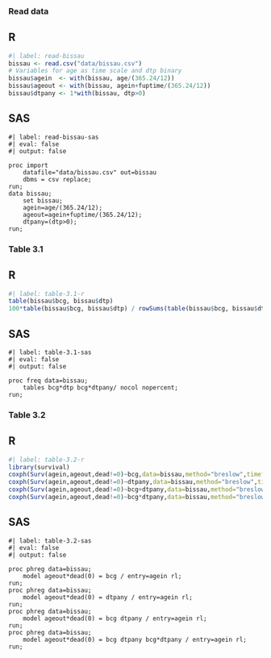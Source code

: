 ### Read data 

::: {.panel-tabset}

## R
```r
#| label: read-bissau
bissau <- read.csv("data/bissau.csv")
# Variables for age as time scale and dtp binary
bissau$agein  <- with(bissau, age/(365.24/12))
bissau$ageout <- with(bissau, agein+fuptime/(365.24/12))
bissau$dtpany <- 1*with(bissau, dtp>0)
```
## SAS
```sas
#| label: read-bissau-sas
#| eval: false 
#| output: false

proc import 
	datafile="data/bissau.csv" out=bissau
	dbms = csv replace;
run;
data bissau; 
	set bissau;
	agein=age/(365.24/12);
	ageout=agein+fuptime/(365.24/12);
	dtpany=(dtp>0);
run; 
```
:::

### Table 3.1  

::: {.panel-tabset}
## R
```r
#| label: table-3.1-r
table(bissau$bcg, bissau$dtp)
100*table(bissau$bcg, bissau$dtp) / rowSums(table(bissau$bcg, bissau$dtp))
```

## SAS
```sas
#| label: table-3.1-sas
#| eval: false 
#| output: false

proc freq data=bissau;
	tables bcg*dtp bcg*dtpany/ nocol nopercent;
run;
```
:::

### Table 3.2  

::: {.panel-tabset}
## R
```r
#| label: table-3.2-r
library(survival)
coxph(Surv(agein,ageout,dead!=0)~bcg,data=bissau,method="breslow",timefix=F)
coxph(Surv(agein,ageout,dead!=0)~dtpany,data=bissau,method="breslow",timefix=F)
coxph(Surv(agein,ageout,dead!=0)~bcg+dtpany,data=bissau,method="breslow",timefix=F)
coxph(Surv(agein,ageout,dead!=0)~bcg*dtpany,data=bissau,method="breslow",timefix=F)
```

## SAS
```sas
#| label: table-3.2-sas
#| eval: false 
#| output: false

proc phreg data=bissau;
	model ageout*dead(0) = bcg / entry=agein rl;
run;
proc phreg data=bissau;
	model ageout*dead(0) = dtpany / entry=agein rl;
run;
proc phreg data=bissau;
	model ageout*dead(0) = bcg dtpany / entry=agein rl;
run;
proc phreg data=bissau;
	model ageout*dead(0) = bcg dtpany bcg*dtpany / entry=agein rl;
run;
```
:::

